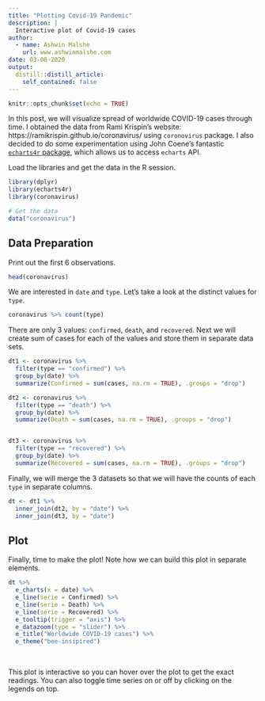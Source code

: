 ```yaml
---
title: "Plotting Covid-19 Pandemic"
description: |
  Interactive plot of Covid-19 cases
author:
  - name: Ashwin Malshe
    url: www.ashwinmalshe.com
date: 03-08-2020
output:
  distill::distill_article:
    self_contained: false
---
```



```r
knitr::opts_chunk$set(echo = TRUE)
```

In this post, we will visualize spread of worldwide COVID-19 cases through time. I obtained the data from Rami Krispin's website: https://ramikrispin.github.io/coronavirus/ using `coronovirus` package. I also decided to do some experimentation using John Coene's fantastic [`echarts4r` package](https://echarts4r.john-coene.com/index.html), which allows us to access `echarts` API. 


Load the libraries and get the data in the R session.


```r
library(dplyr)
library(echarts4r)
library(coronavirus)

# Get the data
data("coronavirus")
```

## Data Preparation

Print out the first 6 observations.

```r
head(coronavirus)
```

We are interested in `date` and `type`. Let's take a look at the distinct values for `type`.

```r
coronavirus %>% count(type)
```

There are only 3 values: `confirmed`, `death`, and `recovered`. Next we will create sum of cases for each of the values and store them in separate data sets.

```r
dt1 <- coronavirus %>% 
  filter(type == "confirmed") %>% 
  group_by(date) %>% 
  summarize(Confirmed = sum(cases, na.rm = TRUE), .groups = "drop")

dt2 <- coronavirus %>% 
  filter(type == "death") %>% 
  group_by(date) %>% 
  summarize(Death = sum(cases, na.rm = TRUE), .groups = "drop")


dt3 <- coronavirus %>% 
  filter(type == "recovered") %>% 
  group_by(date) %>% 
  summarize(Recovered = sum(cases, na.rm = TRUE), .groups = "drop")


```


Finally, we will merge the 3 datasets so that we will have the counts of each `type` in separate columns.


```r
dt <- dt1 %>% 
  inner_join(dt2, by = "date") %>% 
  inner_join(dt3, by = "date")
```


## Plot

Finally, time to make the plot! Note how we can build this plot in separate elements.

```r
dt %>% 
  e_charts(x = date) %>% 
  e_line(serie = Confirmed) %>% 
  e_line(serie = Death) %>% 
  e_line(serie = Recovered) %>% 
  e_tooltip(trigger = "axis") %>% 
  e_datazoom(type = "slider") %>% 
  e_title("Worldwide COVID-19 cases") %>% 
  e_theme("bee-insipired") 
```

<br>

This plot is interactive so you can hover over the plot to get the exact readings. You can also toggle time series on or off by clicking on the legends on top.




